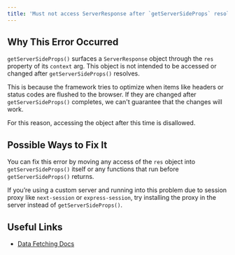 ```yaml
---
title: 'Must not access ServerResponse after `getServerSideProps` resolves'
---
```


## Why This Error Occurred

`getServerSideProps()` surfaces a `ServerResponse` object through the `res` property of its `context` arg. This object is not intended to be accessed or changed after `getServerSideProps()` resolves.

This is because the framework tries to optimize when items like headers or status codes are flushed to the browser. If they are changed after `getServerSideProps()` completes, we can't guarantee that the changes will work.

For this reason, accessing the object after this time is disallowed.

## Possible Ways to Fix It

You can fix this error by moving any access of the `res` object into `getServerSideProps()` itself or any functions that run before `getServerSideProps()` returns.

If you’re using a custom server and running into this problem due to session proxy like `next-session` or `express-session`, try installing the proxy in the server instead of `getServerSideProps()`.

## Useful Links

- [Data Fetching Docs](/docs/pages/building-your-application/data-fetching)
